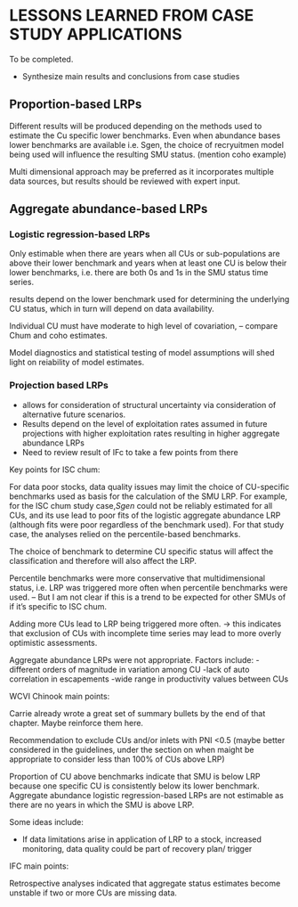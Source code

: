 # LESSONS LEARNED FROM CASE STUDY APPLICATIONS

To be completed.

* Synthesize main results and conclusions from case studies

## Proportion-based LRPs

Different results will be produced depending on the methods used to estimate the Cu specific lower benchmarks. 
Even when abundance bases lower benchmarks are available i.e. Sgen, the choice of recryuitmen model being used will influence the resulting SMU status. (mention coho example)

Multi dimensional approach may be preferred as it incorporates multiple data sources, but results should be reviewed with expert input. 



## Aggregate abundance-based LRPs

### Logistic regression-based LRPs

Only estimable when there are years when all CUs or sub-populations are above their lower benchmark and years when at least one CU is below their lower benchmarks, i.e. there are both 0s and 1s in the SMU status time series. 

results depend on the lower benchmark used for determining the underlying CU status, which in turn will depend on data availability. 

Individual CU must have moderate to high level of covariation, -- compare Chum and coho estimates.

Model diagnostics and statistical testing of model assumptions will shed light on reiability of model estimates.  

### Projection based LRPs

- allows for consideration of structural uncertainty via consideration of alternative future scenarios. 
- Results depend on the level of exploitation rates assumed in future projections with higher exploitation rates resulting in higher aggregate abundance LRPs
- Need to review result of IFc to take a few points from there


<!--
	Summary points by chapter below
-->

Key points for ISC chum: 

For data poor stocks, data quality issues may limit the choice of CU-specific benchmarks used as basis for the calculation of the SMU LRP. For example, for the ISC chum study case,$Sgen$ could not be reliably estimated for all CUs, and its use lead to poor fits of the logistic aggregate abundance LRP (although fits were poor regardless of the benchmark used). For that study case, the analyses relied on the percentile-based benchmarks. 

The choice of benchmark to determine CU specific status will affect the classification and therefore will also affect the LRP. 

Percentile benchmarks were more conservative that multidimensional status, i.e. LRP was triggered more often when percentile benchmarks were used.  -- But I am not clear if this is a trend to be expected for other SMUs of if it's specific to ISC chum. 

Adding more CUs lead to LRP being triggered more often. -> this indicates that exclusion of CUs with incomplete time series may lead to more overly optimistic assessments. 

Aggregate abundance LRPs were not appropriate. Factors include: 
-different orders of magnitude in variation among CU
-lack of auto correlation in escapements
-wide range in productivity values between CUs 


WCVI Chinook main points: 

Carrie already wrote a great set of summary bullets by the end of that chapter. Maybe reinforce them here. 

Recommendation to exclude CUs and/or inlets with PNI <0.5 (maybe better considered in the guidelines, under the section on when maight be appropriate to consider less than 100% of CUs above LRP)

Proportion of CU above benchmarks indicate that SMU is below LRP because one specific CU is consistently below its lower benchmark. Aggregate abundance logistic regression-based LRPs are not estimable as there are no years in which the SMU is above LRP. 



Some ideas include:

- If data limitations arise in application of LRP to a stock, increased monitoring, data quality could be part of recovery plan/ trigger


IFC main points:

Retrospective analyses indicated that aggregate status estimates become unstable if two or more 
CUs are missing data.  

